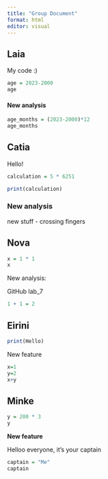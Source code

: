 ```yaml
---
title: "Group Document"
format: html
editor: visual
---
```


## Laia

My code :)

```r
age = 2023-2000
age
```

#### New analysis

```r
age_months = (2023-2000)*12
age_months
```

## Catia

Hello!

```r
calculation = 5 * 6251

print(calculation)
```

### New analysis

new stuff - crossing fingers

## Nova

```r
x = 1 * 1 
x

```

New analysis:

GitHub lab_7

```r
1 + 1 = 2
```

## Eirini

```r
print(Hello)
```

New feature

```r
x=1
y=2
x+y
```

## Minke

```r
y = 200 * 3
y
```

**New feature**

Helloo everyone, it's your captain

```r
captain = "Me"
captain
```
